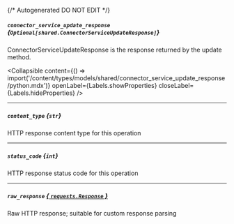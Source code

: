 {/* Autogenerated DO NOT EDIT  */}

##### `connector_service_update_response` *{`Optional[shared.ConnectorServiceUpdateResponse]`}*
ConnectorServiceUpdateResponse is the response returned by the update method.

<Collapsible content={() => import('/content/types/models/shared/connector_service_update_response/python.mdx')} openLabel={Labels.showProperties} closeLabel={Labels.hideProperties} />


---
##### `content_type` *{`str`}*
HTTP response content type for this operation

---
##### `status_code` *{`int`}*
HTTP response status code for this operation

---
##### `raw_response` [*{ `requests.Response` }*](https://requests.readthedocs.io/en/latest/api/#requests.Response)
Raw HTTP response; suitable for custom response parsing


